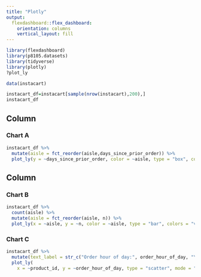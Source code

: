 ```yaml
---
title: "Plotly"
output: 
  flexdashboard::flex_dashboard:
    orientation: columns
    vertical_layout: fill
---
```


```r
library(flexdashboard)
library(p8105.datasets)
library(tidyverse)
library(plotly)
?plot_ly
```

```r
data(instacart)

instacart_df=instacart[sample(nrow(instacart),200),]
instacart_df
```

Column {data-width=650}
-----------------------------------------------------------------------

### Chart A

```r
instacart_df %>% 
  mutate(aisle = fct_reorder(aisle,days_since_prior_order)) %>% 
  plot_ly(y = ~days_since_prior_order, color = ~aisle, type = "box", colors = "viridis")
```

Column {data-width=350}
-----------------------------------------------------------------------

### Chart B

```r
instacart_df %>% 
  count(aisle) %>% 
  mutate(aisle = fct_reorder(aisle, n)) %>% 
  plot_ly(x = ~aisle, y = ~n, color = ~aisle, type = "bar", colors = "viridis")
```

### Chart C

```r
instacart_df %>%
  mutate(text_label = str_c("Order hour of day:", order_hour_of_day, "\nProduct id: ", product_id)) %>% 
  plot_ly(
    x = ~product_id, y = ~order_hour_of_day, type = "scatter", mode = "markers", color=~aisle_id,text=~text_label,alpha = 0.5)
```

